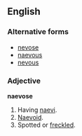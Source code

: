 ==English==
===Alternative forms===
*[[nevose]]
*[[naevous]]
*[[nevous]]

===Adjective===
'''naevose'''

# Having [[naevus|naevi]]. 
# [[naevoid|Naevoid]].
# Spotted or [[freckle]]d.
